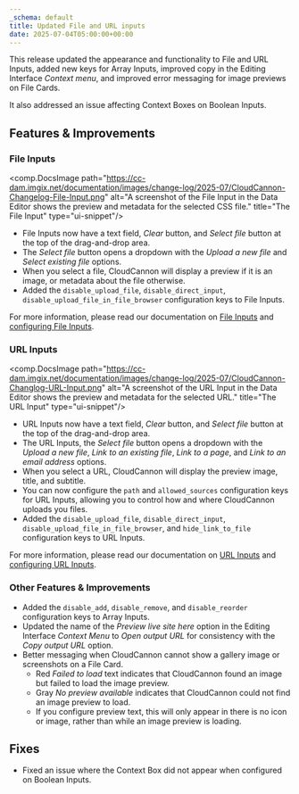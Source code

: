```yaml
---
_schema: default
title: Updated File and URL inputs
date: 2025-07-04T05:00:00+00:00
---
```

This release updated the appearance and functionality to File and URL Inputs, added new keys for Array Inputs, improved copy in the Editing Interface *Context menu*, and improved error messaging for image previews on File Cards.

It also addressed an issue affecting Context Boxes on Boolean Inputs.

## Features & Improvements

### File Inputs

<comp.DocsImage path="https://cc-dam.imgix.net/documentation/images/change-log/2025-07/CloudCannon-Changelog-File-Input.png" alt="A screenshot of the File Input in the Data Editor shows the preview and metadata for the selected CSS file." title="The File Input" type="ui-snippet"/>

* File Inputs now have a text field, *Clear* button, and *Select file* button at the top of the drag-and-drop area.
* The *Select file* button opens a dropdown with the *Upload a new file* and *Select existing file* options.
* When you select a file, CloudCannon will display a preview if it is an image, or metadata about the file otherwise.
* Added the `disable_upload_file`, `disable_direct_input`, `disable_upload_file_in_file_browser` configuration keys to File Inputs.

For more information, please read our documentation on [File Inputs](/documentation/articles/what-is-a-file-input/) and [configuring File Inputs](/documentation/articles/configure-a-file-input/).

### URL Inputs

<comp.DocsImage path="https://cc-dam.imgix.net/documentation/images/change-log/2025-07/CloudCannon-Changlog-URL-Input.png" alt="A screenshot of the URL Input in the Data Editor shows the preview and metadata for the selected URL." title="The URL Input" type="ui-snippet"/>

* URL Inputs now have a text field, *Clear* button, and *Select file* button at the top of the drag-and-drop area.
* The URL Inputs, the *Select file* button opens a dropdown with the *Upload a new file*, *Link to an existing file*, *Link to a page*, and *Link to an email address* options.
* When you select a URL, CloudCannon will display the preview image, title, and subtitle.
* You can now configure the `path` and `allowed_sources` configuration keys for URL Inputs, allowing you to control how and where CloudCannon uploads you files.
* Added the `disable_upload_file`,  `disable_direct_input`, `disable_upload_file_in_file_browser`, and `hide_link_to_file` configuration keys to URL Inputs.

For more information, please read our documentation on [URL Inputs](/documentation/articles/what-is-a-url-input/) and [configuring URL Inputs](/documentation/articles/configure-a-url-input/).

### Other Features & Improvements

* Added the `disable_add`, `disable_remove`, and `disable_reorder` configuration keys to Array Inputs.
* Updated the name of the *Preview live site here* option in the Editing Interface *Context Menu* to *Open output URL* for consistency with the *Copy output URL* option.
* Better messaging when CloudCannon cannot show a gallery image or screenshots on a File Card.
  * Red *Failed to load* text indicates that CloudCannon found an image but failed to load the image preview.
  * Gray *No preview available* indicates that CloudCannon could not find an image preview to load.
  * If you configure preview text, this will only appear in there is no icon or image, rather than while an image preview is loading.

## Fixes

* Fixed an issue where the Context Box did not appear when configured on Boolean Inputs.